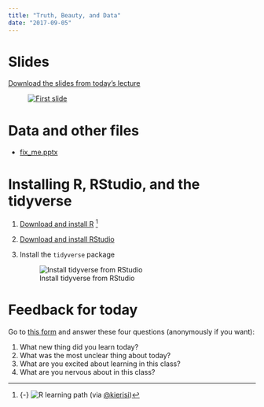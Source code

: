```yaml
---
title: "Truth, Beauty, and Data"
date: "2017-09-05"
---
```


# Slides

[Download the slides from today's lecture](/slides/MPA-635_2017-09-05.pdf)

<figure>
[![First slide](/images/slides/slides_2017-09-05.png)](/slides/MPA-635_2017-09-05.pdf)
</figure>


# Data and other files

- [fix_me.pptx](/files/fix_me.pptx)


# Installing R, RStudio, and the tidyverse

1. [Download and install R](https://cloud.r-project.org/) ^[{-} ![R learning path](/images/class/r-path.png) (via [\@kierisi](https://twitter.com/kierisi/status/898534740051062785))]
2. [Download and install RStudio](https://www.rstudio.com/products/rstudio/download/#download)
3. Install the `tidyverse` package

    ![Install tidyverse from RStudio](/images/class/install-tidyverse.png){.img75}


# Feedback for today

Go to [this form](https://goo.gl/forms/hrh7FpcneYTw8xWp1) and answer these four questions (anonymously if you want):

1. What new thing did you learn today?
2. What was the most unclear thing about today?
3. What are you excited about learning in this class?
4. What are you nervous about in this class?
